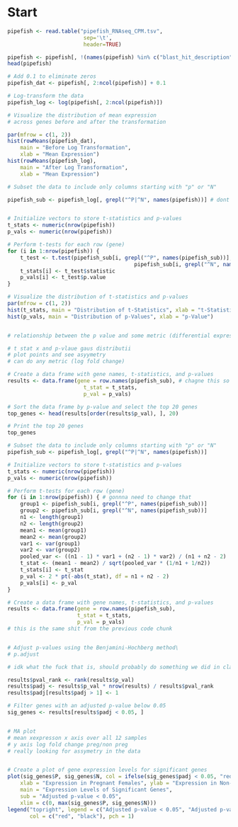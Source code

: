 # Start

```r
pipefish <- read.table("pipefish_RNAseq_CPM.tsv", 
                        sep='\t', 
                        header=TRUE) 

pipefish <- pipefish[, !(names(pipefish) %in% c("blast_hit_description", "KEEG_ortholog_ID"))]
head(pipefish)
```

```r
# Add 0.1 to eliminate zeros
pipefish_dat <- pipefish[, 2:ncol(pipefish)] + 0.1

# Log-transform the data
pipefish_log <- log(pipefish[, 2:ncol(pipefish)])

# Visualize the distribution of mean expression
# across genes before and after the transformation

par(mfrow = c(1, 2))
hist(rowMeans(pipefish_dat), 
    main = "Before Log Transformation", 
    xlab = "Mean Expression")
hist(rowMeans(pipefish_log), 
    main = "After Log Transformation", 
    xlab = "Mean Expression")

```

```r
# Subset the data to include only columns starting with "p" or "N"

pipefish_sub <- pipefish_log[, grepl("^P|^N", names(pipefish))] # dont need to do this here


# Initialize vectors to store t-statistics and p-values
t_stats <- numeric(nrow(pipefish))
p_vals <- numeric(nrow(pipefish))

# Perform t-tests for each row (gene)
for (i in 1:nrow(pipefish)) {
    t_test <- t.test(pipefish_sub[i, grepl("^P", names(pipefish_sub))], 
                                        pipefish_sub[i, grepl("^N", names(pipefish_sub))])
    t_stats[i] <- t_test$statistic
    p_vals[i] <- t_test$p.value
}

# Visualize the distribution of t-statistics and p-values
par(mfrow = c(1, 2))
hist(t_stats, main = "Distribution of t-Statistics", xlab = "t-Statistic")
hist(p_vals, main = "Distribution of p-Values", xlab = "p-Value")


# relationship between the p value and some metric (differential expression)

# t stat x and p-vlaue gaus distributii
# plot points and see asyymetry
# can do any metric (log fold change)

```

```r


# Create a data frame with gene names, t-statistics, and p-values
results <- data.frame(gene = row.names(pipefish_sub), # chagne this so it has the col 1 values akin to each index
                        t_stat = t_stats, 
                        p_val = p_vals)

# Sort the data frame by p-value and select the top 20 genes
top_genes <- head(results[order(results$p_val), ], 20)

# Print the top 20 genes
top_genes
```

```r

# Subset the data to include only columns starting with "p" or "N"
pipefish_sub <- pipefish_log[, grepl("^P|^N", names(pipefish))]

# Initialize vectors to store t-statistics and p-values
t_stats <- numeric(nrow(pipefish))
p_vals <- numeric(nrow(pipefish))

# Perform t-tests for each row (gene)
for (i in 1:nrow(pipefish)) { # gonnna need to change that
    group1 <- pipefish_sub[i, grepl("^P", names(pipefish_sub))]
    group2 <- pipefish_sub[i, grepl("^N", names(pipefish_sub))]
    n1 <- length(group1)
    n2 <- length(group2)
    mean1 <- mean(group1)
    mean2 <- mean(group2)
    var1 <- var(group1)
    var2 <- var(group2)
    pooled_var <- ((n1 - 1) * var1 + (n2 - 1) * var2) / (n1 + n2 - 2)
    t_stat <- (mean1 - mean2) / sqrt(pooled_var * (1/n1 + 1/n2))
    t_stats[i] <- t_stat
    p_val <- 2 * pt(-abs(t_stat), df = n1 + n2 - 2)
    p_vals[i] <- p_val
}

# Create a data frame with gene names, t-statistics, and p-values
results <- data.frame(gene = row.names(pipefish_sub), 
                      t_stat = t_stats, 
                      p_val = p_vals)
# this is the same shit from the previous code chunk


# Adjust p-values using the Benjamini-Hochberg method\
# p.adjust

# idk what the fuck that is, should probably do something we did in class

results$pval_rank <- rank(results$p_val)
results$padj <- results$p_val * nrow(results) / results$pval_rank
results$padj[results$padj > 1] <- 1

# Filter genes with an adjusted p-value below 0.05
sig_genes <- results[results$padj < 0.05, ]


# MA plot 
# mean xexpresson x axis over all 12 samples
# y axis log fold change preg/non preg
# really looking for assymetry in the data


# Create a plot of gene expression levels for significant genes
plot(sig_genes$P, sig_genes$N, col = ifelse(sig_genes$padj < 0.05, "red", "black"),
    xlab = "Expression in Pregnant Females", ylab = "Expression in Non-Pregnant Males",
    main = "Expression Levels of Significant Genes",
    sub = "Adjusted p-value < 0.05",
    xlim = c(0, max(sig_genes$P, sig_genes$N)))
legend("topright", legend = c("Adjusted p-value < 0.05", "Adjusted p-value >= 0.05"),
       col = c("red", "black"), pch = 1)
```

```r

```